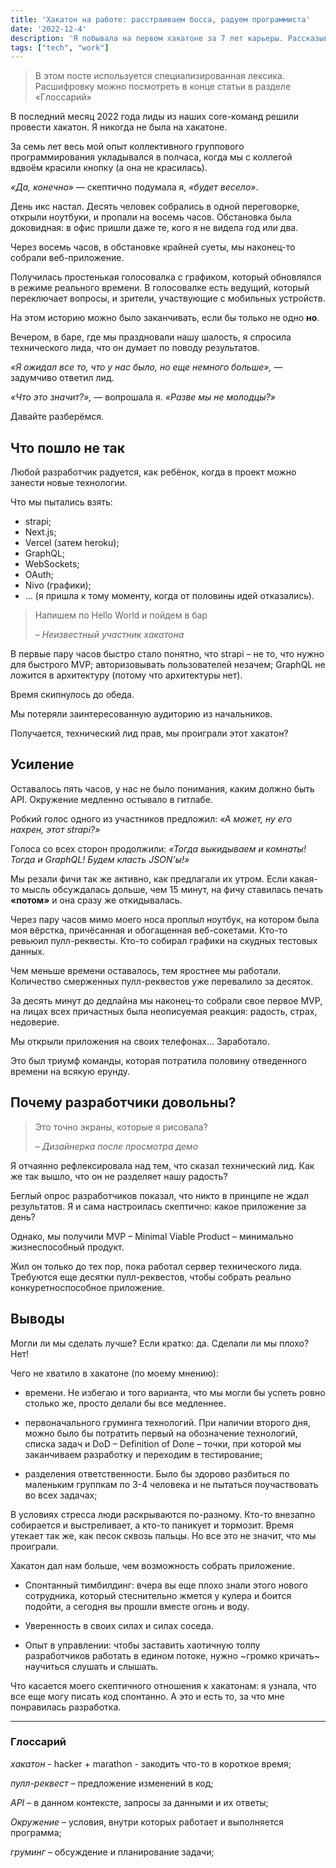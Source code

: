 ```yaml
---
title: 'Хакатон на работе: расстраиваем босса, радуем программиста'
date: '2022-12-4'
description: 'Я побывала на первом хакатоне за 7 лет карьеры. Рассказываю, как прошло.'
tags: ["tech", "work"]
---
```


>
> В этом посте используется специализированная лексика.
> Расшифровку можно посмотреть в конце статьи в разделе «Глоссарий»
>

В последний месяц 2022 года лиды из наших core-команд решили провести хакатон. Я никогда не была на хакатоне.

За семь лет весь мой опыт коллективного группового программирования укладывался в полчаса, когда мы с коллегой
вдвоём красили кнопку (а она не красилась).

*«Да, конечно»* — скептично подумала я, *«будет весело»*.

День икс настал. Десять человек собрались в одной переговорке, открыли ноутбуки, и пропали на восемь часов.
Обстановка была доковидная: в офис пришли даже те, кого я не видела год или два.

Через восемь часов, в обстановке крайней суеты, мы наконец-то собрали 
веб-приложение. 

Получилась простенькая голосовалка с графиком, который обновлялся в режиме реального времени.
В голосовалке есть ведущий, который переключает вопросы, и зрители, участвующие с мобильных устройств.

На этом историю можно было заканчивать, если бы только не одно **но**. 

Вечером, в баре, где мы праздновали нашу шалость,
я спросила технического лида, что он думает по поводу результатов.

*«Я ожидал все то, что у нас было, но еще немного больше»,* — задумчиво ответил лид.

*«Что это значит?»,* — вопрошала я. *«Разве мы не молодцы?»*

Давайте разберёмся.

## Что пошло не так 

Любой разработчик радуется, как ребёнок, когда в проект можно занести новые технологии.

Что мы пытались взять:

- strapi;
- Next.js;
- Vercel (затем heroku);
- GraphQL;
- WebSockets;
- OAuth;
- Nivo (графики);
- ... (я пришла к тому моменту, когда от половины идей отказались).

> Напишем по Hello World и пойдем в бар
>
> – <cite>Неизвестный участник хакатона</cite>

В первые пару часов быстро стало понятно, что strapi – не то, что нужно для быстрого MVP;
авторизовывать пользователей незачем; GraphQL не ложится в архитектуру (потому что архитектуры нет).

Время скипнулось до обеда.

Мы потеряли заинтересованную аудиторию из начальников.

Получается, технический лид прав, мы проиграли этот хакатон?

## Усиление

Оставалось пять часов, у нас не было понимания, каким должно быть API.
Окружение медленно остывало в гитлабе.

Робкий голос одного из участников предложил: *«А может, ну его нахрен, этот strapi?»*

Голоса со всех сторон продолжили: *«Тогда выкидываем и комнаты! Тогда и GraphQL! Будем класть JSON’ы!»*

Мы резали фичи так же активно, как предлагали их утром. Если какая-то мысль обсуждалась дольше, чем 15 минут,
на фичу ставилась печать **«потом»** и она сразу же откидывалась.

Через пару часов мимо моего носа проплыл ноутбук, на котором была моя вёрстка, причёсанная и 
обогащенная веб-сокетами. Кто-то ревьюил пулл-реквесты. Кто-то собирал графики на скудных тестовых данных.

Чем меньше времени оставалось, тем яростнее мы работали. 
Количество смерженных пулл-реквестов уже перевалило за десяток.

За десять минут до дедлайна мы наконец-то собрали свое первое MVP, 
на лицах всех причастных была неописуемая реакция: радость, страх, недоверие.

Мы открыли приложения на своих телефонах... Заработало.

Это был триумф команды, которая потратила половину отведенного времени на всякую ерунду.

## Почему разработчики довольны?

> Это точно экраны, которые я рисовала?
>
> – <cite>Дизайнерка после просмотра демо</cite>

Я отчаянно рефлексировала над тем, что сказал технический лид. Как же так вышло,
что он не разделяет нашу радость?

Беглый опрос разработчиков показал, что никто в принципе не ждал результатов. Я и сама настроилась скептично: 
какое приложение за день?

Однако, мы получили MVP – Minimal Viable Product – минимально жизнеспособный продукт.

Жил он только до тех пор, пока работал сервер технического лида. Требуются еще десятки пулл-реквестов, чтобы собрать
реально конкуретноспособное приложение.

## Выводы

Могли ли мы сделать лучше? Если кратко: да. 
Сделали ли мы плохо? Нет!

Чего не хватило в хакатоне (по моему мнению):

- времени. Не избегаю и того варианта, что мы могли бы успеть ровно столько же, просто делали бы все медленнее.

- первоначального груминга технологий. При наличии второго дня, можно было бы потратить первый на обозначение технологий, списка задач и DoD – Definition
of Done – точки, при которой мы заканчиваем разработку и переходим в тестирование;

- разделения ответственности. Было бы здорово разбиться по маленьким группкам по 3-4 человека и не пытаться поучаствовать во всех задачах;

В условиях стресса люди раскрываются по-разному. Кто-то внезапно собирается и выстреливает, а кто-то паникует и тормозит.
Время утекает так же, как песок сквозь пальцы. Но все это не значит, что мы проиграли.

Хакатон дал нам больше, чем возможность собрать приложение. 

- Спонтанный тимбилдинг: вчера вы еще плохо знали этого нового сотрудника, который стеснительно жмется
у кулера и боится подойти, а сегодня вы прошли вместе огонь и воду. 

- Уверенность в своих силах и силах соседа. 

- Опыт в управлении: чтобы заставить хаотичную толпу разработчиков работать в едином потоке, нужно ~громко кричать~
научиться слушать и слышать.

Что касается моего скептичного отношения к хакатонам: я узнала, что все еще могу писать код спонтанно.
А это и есть то, за что мне понравилась разработка.

---

### Глоссарий

*хакатон* - hacker + marathon - закодить что-то в короткое время;

*пулл-реквест* – предложение изменений в код;

*API* – в данном контексте, запросы за данными и их ответы;

*Окружение* – условия, внутри которых работает и выполняется программа;

*груминг* – обсуждение и планирование задачи;
